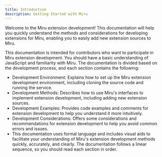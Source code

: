 ```yaml
---
title: Introduction
description: Getting Started with Miru
---
```


Welcome to the Miru extension development! This documentation will help you quickly understand the methods and considerations for developing extensions for Miru, enabling you to easily add new extension sources to Miru.

This documentation is intended for contributors who want to participate in Miru extension development. You should have a basic understanding of JavaScript and familiarity with Miru. The documentation is divided based on the development process, and each section contains the following:

- Development Environment: Explains how to set up the Miru extension development environment, including cloning the source code and running the service.
- Development Methods: Describes how to use Miru's interfaces to implement extension development, including adding new extension sources.
- Development Examples: Provides code examples and comments for extension development to help you understand it more intuitively.
- Development Considerations: Offers some considerations and recommendations for extension development to help you avoid common errors and issues.
- This documentation uses formal language and includes visual aids to facilitate your understanding of Miru's extension development methods quickly, accurately, and clearly. The documentation follows a linear sequence, so you should read each section in order.

